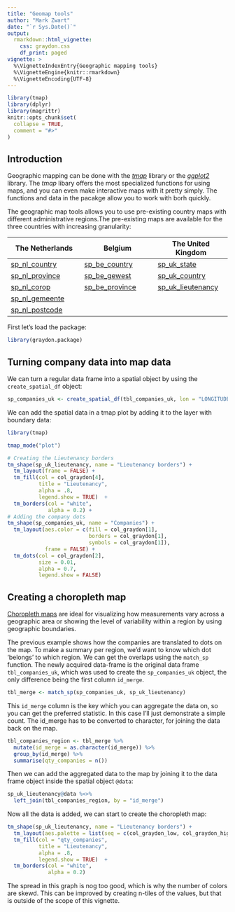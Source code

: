 ```yaml
---
title: "Geomap tools"
author: "Mark Zwart"
date: "`r Sys.Date()`"
output: 
  rmarkdown::html_vignette:
    css: graydon.css
    df_print: paged
vignette: >
  %\VignetteIndexEntry{Geographic mapping tools}
  %\VignetteEngine{knitr::rmarkdown}
  %\VignetteEncoding{UTF-8}
---
```


```r
library(tmap)
library(dplyr)
library(magrittr)
knitr::opts_chunk$set(
  collapse = TRUE,
  comment = "#>"
)
```

## Introduction

Geographic mapping can be done with the _[tmap](https://cran.r-project.org/web/packages/tmap/vignettes/tmap-getstarted.html)_ library or the _[ggplot2](http://zevross.com/blog/2014/07/16/mapping-in-r-using-the-ggplot2-package/)_ library. The _tmap_ libary offers the most specialized functions for using maps, and you can even make interactive maps with it pretty simply. The functions and data in the pacakge allow you to work with borh quickly. 

The geographic map tools allows you to use pre-existing country maps with different administrative regions.The pre-existing maps are available for the three countries with increasing granularity: 

| The Netherlands | Belgium         | The United Kingdom | 
| ----            | ----            | ----               | 
| [sp_nl_country](https://en.wikipedia.org/wiki/Netherlands)   | [sp_be_country](https://en.wikipedia.org/wiki/Belgium)   | [sp_uk_state](https://en.wikipedia.org/wiki/United_Kingdom)        |
| [sp_nl_province](https://en.wikipedia.org/wiki/Provinces_of_the_Netherlands)  | [sp_be_gewest](https://en.wikipedia.org/wiki/Communities,_regions_and_language_areas_of_Belgium)  | [sp_uk_country](https://en.wikipedia.org/wiki/Countries_of_the_United_Kingdom)      |
| [sp_nl_corop](https://en.wikipedia.org/wiki/COROP)     | [sp_be_province](https://en.wikipedia.org/wiki/Provinces_of_Belgium)    | [sp_uk_lieutenancy](https://en.wikipedia.org/wiki/Lieutenancy_area)  |
| [sp_nl_gemeente](https://en.wikipedia.org/wiki/List_of_municipalities_of_the_Netherlands)  |                 |                    |
| [sp_nl_postcode](https://en.wikipedia.org/wiki/Postal_codes_in_the_Netherlands)  |                 |                    |

First let's load the package:
```r
library(graydon.package)
```

## Turning company data into map data

We can turn a regular data frame into a spatial object by using the `create_spatial_df` object:
```r
sp_companies_uk <- create_spatial_df(tbl_companies_uk, lon = "LONGITUDE_RA", lat = "LATITUDE_RA")
```

We can add the spatial data in a tmap plot by adding it to the layer with boundary data:
```r
library(tmap)

tmap_mode("plot")

# Creating the Lieutenancy borders 
tm_shape(sp_uk_lieutenancy, name = "Lieutenancy borders") +
  tm_layout(frame = FALSE) +
  tm_fill(col = col_graydon[4],
          title = "Lieutenancy",
          alpha = .8,
          legend.show = TRUE)  +
  tm_borders(col = "white",
             alpha = 0.2) +
# Adding the company dots  
tm_shape(sp_companies_uk, name = "Companies") +
  tm_layout(aes.color = c(fill = col_graydon[1],
                          borders = col_graydon[1], 
                          symbols = col_graydon[1]),
            frame = FALSE) +
  tm_dots(col = col_graydon[2],
          size = 0.01,
          alpha = 0.7,
          legend.show = FALSE) 
```

## Creating a choropleth map

[Choropleth maps](https://en.wikipedia.org/wiki/Choropleth_map) are ideal for visualizing how measurements vary across a geographic area or showing the level of variability within a region by using geographic boundaries.

The previous example shows how the companies are translated to dots on the map. To make a summary per region, we'd want to know which dot 'belongs' to which region. We can get the overlaps using the `match_sp` function. The newly acquired data-frame is the original data frame `tbl_companies_uk`, which was used to create the `sp_companies_uk` object, the only difference being the first column `id_merge`.
```r
tbl_merge <- match_sp(sp_companies_uk, sp_uk_lieutenancy)
```
This `id_merge` column is the key which you can aggregate the data on, so you can get the preferred statistic. In this case I'll just demonstrate a simple count. The id_merge has to be converted to character, for joining the data back on the map.
```r
tbl_companies_region <- tbl_merge %>% 
  mutate(id_merge = as.character(id_merge)) %>% 
  group_by(id_merge) %>% 
  summarise(qty_companies = n())
```
Then we can add the aggregated data to the map by joining it to the data frame object inside the spatial object `@data`:
```r
sp_uk_lieutenancy@data %<>%
  left_join(tbl_companies_region, by = "id_merge")
```
Now all the data is added, we can start to create the choropleth map:
```r
tm_shape(sp_uk_lieutenancy, name = "Lieutenancy borders") +
  tm_layout(aes.palette = list(seq = c(col_graydon_low, col_graydon_high)), frame = FALSE) +
  tm_fill(col = "qty_companies",
          title = "Lieutenancy",
          alpha = .8,
          legend.show = TRUE)  +
  tm_borders(col = "white",
             alpha = 0.2)
```
The spread in this graph is nog too good, which is why the number of colors are skewd. This can be improved by creating n-tiles of the values, but that is outside of the scope of this vignette.
